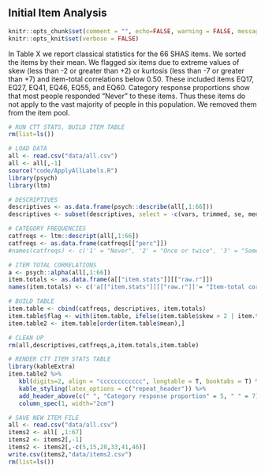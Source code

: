 ## Initial Item Analysis

```r
knitr::opts_chunk$set(comment = "", echo=FALSE, warning = FALSE, message = FALSE, tidy.opts=list(width.cutoff=60), tidy = TRUE)
knitr::opts_knit$set(verbose = FALSE)
```

In Table X we report classical statistics for the 66 SHAS items. We sorted the items by their mean. We flagged six items due to extreme values of skew (less than -2 or greater than +2) or kurtosis (less than -7 or greater than +7) and item-total correlations below 0.50. These included items EQ17, EQ27, EQ41, EQ46, EQ55, and EQ60. Category response proportions show that most people responded "Never" to these items. Thus these items do not apply to the vast majority of people in this population. We removed them from the item pool.

```r

# RUN CTT STATS, BUILD ITEM TABLE
rm(list=ls())

# LOAD DATA
all <- read.csv("data/all.csv")
all <- all[,-1]
source("code/ApplyAllLabels.R")
library(psych)
library(ltm)

# DESCRIPTIVES
descriptives <- as.data.frame(psych::describe(all[,1:66]))
descriptives <- subset(descriptives, select = -c(vars, trimmed, se, median, mad, min, max, range))

# CATEGORY FREQUENCIES
catfreqs <- ltm::descript(all[,1:66])
catfreqs <- as.data.frame(catfreqs[["perc"]])
#names(catfreqs) <- c('1' = "Never", '2' = "Once or twice", '3' = "Sometimes", '4' = "Often", '5' = "All the time")

# ITEM TOTAL CORRELATIONS
a <- psych::alpha(all[,1:66])
item.totals <- as.data.frame(a[["item.stats"]][["raw.r"]])
names(item.totals) <- c('a[["item.stats"]][["raw.r"]]'= "Item-total correlation")

# BUILD TABLE
item.table <- cbind(catfreqs, descriptives, item.totals)
item.table$flag <- with(item.table, ifelse(item.table$skew > 2 | item.table$skew < -2 | item.table$kurtosis < -7 | item.table$kurtosis > 7 | item.table$'Item-total correlation' < .5, "*", ""))
item.table2 <- item.table[order(item.table$mean),]

# CLEAN UP
rm(all,descriptives,catfreqs,a,item.totals,item.table)
```

```r

# RENDER CTT ITEM STATS TABLE
library(kableExtra)
item.table2 %>%
   kbl(digits=2, align = "cccccccccccc", longtable = T, booktabs = T) %>%
   kable_styling(latex_options = c("repeat_header")) %>%
   add_header_above(c(" ", "Category response proportion" = 5, " " = 7)) %>%
   column_spec(1, width="2cm")
```

```r
# SAVE NEW ITEM FILE
all <- read.csv("data/all.csv")
items2 <- all[ ,1:67]
items2 <- items2[,-1]
items2 <- items2[,-c(5,15,28,33,41,46)]
write.csv(items2,"data/items2.csv")
rm(list=ls())
```
